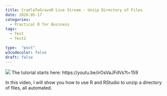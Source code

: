 ```yaml
---
title: CradleToGraveR Live Stream - Unzip Directory of Files
date: 2020-05-17
categories:
  - Practical R for Business
tags:
  - Test
  - Test2

type:  "post"
w3codecolor: false
draft: false
---
```


<img src="https://www.cradletograver.com/auto-posts/images/Correlation-Matrix-in-R-with-corplot.mp4.jpg">
The tutorial starts here: https://youtu.be/irOsVaJFdVs?t=159

In this video, I will show you how to use R and RStudio to unzip a directory of files, all automated.
